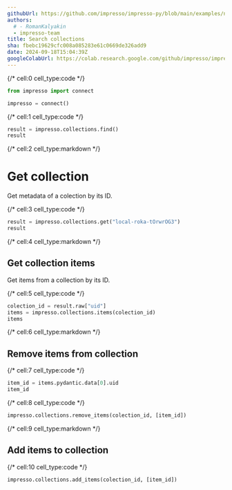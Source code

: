 ```yaml
---
githubUrl: https://github.com/impresso/impresso-py/blob/main/examples/notebooks/collections.ipynb
authors:
  # - RomanKalyakin
  - impresso-team
title: Search collections
sha: fbebc19629cfc008a085283e61c0669de326add9
date: 2024-09-18T15:04:39Z
googleColabUrl: https://colab.research.google.com/github/impresso/impresso-py/blob/main/examples/notebooks/collections.ipynb
---
```


{/* cell:0 cell_type:code */}

```python
from impresso import connect

impresso = connect()
```

{/* cell:1 cell_type:code */}

```python
result = impresso.collections.find()
result
```

{/* cell:2 cell_type:markdown */}

# Get collection

Get metadata of a colection by its ID.

{/* cell:3 cell_type:code */}

```python
result = impresso.collections.get("local-roka-tOrwrOG3")
result
```

{/* cell:4 cell_type:markdown */}

## Get collection items

Get items from a collection by its ID.

{/* cell:5 cell_type:code */}

```python
colection_id = result.raw["uid"]
items = impresso.collections.items(colection_id)
items
```

{/* cell:6 cell_type:markdown */}

## Remove items from collection

{/* cell:7 cell_type:code */}

```python
item_id = items.pydantic.data[0].uid
item_id
```

{/* cell:8 cell_type:code */}

```python
impresso.collections.remove_items(colection_id, [item_id])
```

{/* cell:9 cell_type:markdown */}

## Add items to collection

{/* cell:10 cell_type:code */}

```python
impresso.collections.add_items(colection_id, [item_id])
```
